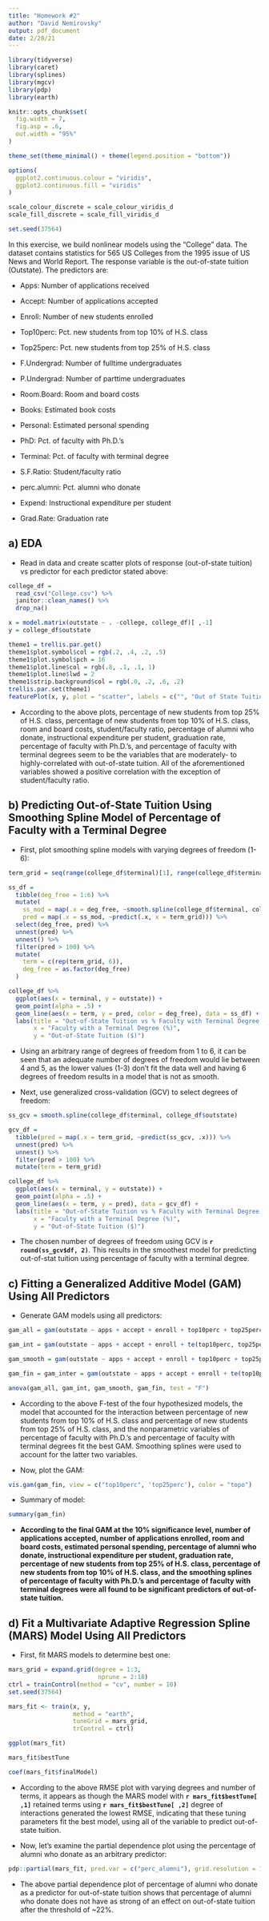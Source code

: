 ```yaml
---
title: "Homework #2"
author: "David Nemirovsky"
output: pdf_document
date: 2/28/21
--- 
```


```r
library(tidyverse)
library(caret) 
library(splines)
library(mgcv)
library(pdp)
library(earth)

knitr::opts_chunk$set(
  fig.width = 7,
  fig.asp = .6,
  out.width = "95%"
)

theme_set(theme_minimal() + theme(legend.position = "bottom"))

options(
  ggplot2.continuous.colour = "viridis",
  ggplot2.continuous.fill = "viridis"
)

scale_colour_discrete = scale_colour_viridis_d
scale_fill_discrete = scale_fill_viridis_d

set.seed(37564)
```

In this exercise, we build nonlinear models using the "College" data. The dataset contains statistics for 565 US Colleges from the 1995 issue of US News and World Report. The response variable is the out-of-state tuition (Outstate). The predictors are:

+ Apps: Number of applications received

+ Accept: Number of applications accepted

+ Enroll: Number of new students enrolled

+ Top10perc: Pct. new students from top 10% of H.S. class

+ Top25perc: Pct. new students from top 25% of H.S. class

+ F.Undergrad: Number of fulltime undergraduates

+ P.Undergrad: Number of parttime undergraduates

+ Room.Board: Room and board costs

+ Books: Estimated book costs

+ Personal: Estimated personal spending

+ PhD: Pct. of faculty with Ph.D.'s

+ Terminal: Pct. of faculty with terminal degree

+ S.F.Ratio: Student/faculty ratio

+ perc.alumni: Pct. alumni who donate

+ Expend: Instructional expenditure per student

+ Grad.Rate: Graduation rate

## **a) EDA**

+ Read in data and create scatter plots of response (out-of-state tuition) vs predictor for each predictor stated above:

```r
college_df = 
  read_csv("College.csv") %>% 
  janitor::clean_names() %>% 
  drop_na()

x = model.matrix(outstate ~ . -college, college_df)[ ,-1]
y = college_df$outstate

theme1 = trellis.par.get()
theme1$plot.symbol$col = rgb(.2, .4, .2, .5)
theme1$plot.symbol$pch = 16
theme1$plot.line$col = rgb(.8, .1, .1, 1)
theme1$plot.line$lwd = 2
theme1$strip.background$col = rgb(.0, .2, .6, .2)
trellis.par.set(theme1)
featurePlot(x, y, plot = "scatter", labels = c("", "Out of State Tuition"), type = c("p"), layout = c(4, 2))
```

+ According to the above plots, percentage of new students from top 25% of H.S. class, percentage of new students from top 10% of H.S. class, room and board costs, student/faculty ratio, percentage of alumni who donate, instructional expenditure per student, graduation rate, percentage of faculty with Ph.D.’s, and percentage of faculty with terminal degrees seem to be the variables that are moderately- to highly-correlated with out-of-state tuition. All of the aforementioned variables showed a positive correlation with the exception of student/faculty ratio.

## **b) Predicting Out-of-State Tuition Using Smoothing Spline Model of Percentage of Faculty with a Terminal Degree**

+ First, plot smoothing spline models with varying degrees of freedom (1-6):

```r
term_grid = seq(range(college_df$terminal)[1], range(college_df$terminal)[2])

ss_df = 
  tibble(deg_free = 1:6) %>% 
  mutate(
    ss_mod = map(.x = deg_free, ~smooth.spline(college_df$terminal, college_df$outstate, df = .x)), 
    pred = map(.x = ss_mod, ~predict(.x, x = term_grid))) %>% 
  select(deg_free, pred) %>% 
  unnest(pred) %>% 
  unnest() %>% 
  filter(pred > 100) %>% 
  mutate(
    term = c(rep(term_grid, 6)), 
    deg_free = as.factor(deg_free)
  )

college_df %>% 
  ggplot(aes(x = terminal, y = outstate)) + 
  geom_point(alpha = .5) + 
  geom_line(aes(x = term, y = pred, color = deg_free), data = ss_df) + 
  labs(title = "Out-of-State Tuition vs % Faculty with Terminal Degree Smoothing Spline Model by Degrees of Freedom", 
       x = "Faculty with a Terminal Degree (%)", 
       y = "Out-of-State Tuition ($)")
```

+ Using an arbitrary range of degrees of freedom from 1 to 6, it can be seen that an adequate number of degrees of freedom would lie between 4 and 5, as the lower values (1-3) don't fit the data well and having 6 degrees of freedom results in a model that is not as smooth.

+ Next, use generalized cross-validation (GCV) to select degrees of freedom:

```r
ss_gcv = smooth.spline(college_df$terminal, college_df$outstate)

gcv_df = 
  tibble(pred = map(.x = term_grid, ~predict(ss_gcv, .x))) %>% 
  unnest(pred) %>% 
  unnest() %>% 
  filter(pred > 100) %>% 
  mutate(term = term_grid)

college_df %>% 
  ggplot(aes(x = terminal, y = outstate)) + 
  geom_point(alpha = .5) + 
  geom_line(aes(x = term, y = pred), data = gcv_df) + 
  labs(title = "Out-of-State Tuition vs % Faculty with Terminal Degree Smoothing Spline Model Using GCV", 
       x = "Faculty with a Terminal Degree (%)", 
       y = "Out-of-State Tuition ($)")
```

+ The chosen number of degrees of freedom using GCV is **`r round(ss_gcv$df, 2)`**. This results in the smoothest model for predicting out-of-stat tuition using percentage of faculty with a terminal degree.

## **c) Fitting a Generalized Additive Model (GAM) Using All Predictors**

+ Generate GAM models using all predictors:

```r
gam_all = gam(outstate ~ apps + accept + enroll + top10perc + top25perc + f_undergrad + p_undergrad + room_board + books + personal + ph_d + terminal + s_f_ratio + perc_alumni + expend + grad_rate, data = college_df)

gam_int = gam(outstate ~ apps + accept + enroll + te(top10perc, top25perc) + f_undergrad + p_undergrad + room_board + books + personal + ph_d + terminal + s_f_ratio + perc_alumni + expend + grad_rate, data = college_df)

gam_smooth = gam(outstate ~ apps + accept + enroll + top10perc + top25perc + f_undergrad + p_undergrad + room_board + books + personal + s(ph_d) + s(terminal) + s_f_ratio + perc_alumni + expend + grad_rate, data = college_df)

gam_fin = gam_inter = gam(outstate ~ apps + accept + enroll + te(top10perc, top25perc) + f_undergrad + p_undergrad + room_board + books + personal + s(ph_d) + s(terminal) + s_f_ratio + perc_alumni + expend + grad_rate, data = college_df)

anova(gam_all, gam_int, gam_smooth, gam_fin, test = "F")
```

+ According to the above F-test of the four hypothesized models, the model that accounted for the interaction between percentage of new students from top 10% of H.S. class and percentage of new students from top 25% of H.S. class, and the nonparametric variables of percentage of faculty with Ph.D.’s and percentage of faculty with terminal degrees fit the best GAM. Smoothing splines were used to account for the latter two variables.

+ Now, plot the GAM:

```r
vis.gam(gam_fin, view = c("top10perc", 'top25perc'), color = "topo")
```

+ Summary of model:

```r
summary(gam_fin)
```

+ **According to the final GAM at the 10% significance level, number of applications accepted, number of applications enrolled, room and board costs, estimated personal spending, percentage of alumni who donate, instructional expenditure per student, graduation rate, percentage of new students from top 25% of H.S. class, percentage of new students from top 10% of H.S. class, and the smoothing splines of percentage of faculty with Ph.D.’s and percentage of faculty with terminal degrees were all found to be significant predictors of out-of-state tuition.**

## **d) Fit a Multivariate Adaptive Regression Spline (MARS) Model Using All Predictors**

+ First, fit MARS models to determine best one:

```r
mars_grid = expand.grid(degree = 1:3, 
                         nprune = 2:18)
ctrl = trainControl(method = "cv", number = 10)
set.seed(37564)

mars_fit <- train(x, y,
                  method = "earth",
                  tuneGrid = mars_grid,
                  trControl = ctrl)

ggplot(mars_fit)

mars_fit$bestTune

coef(mars_fit$finalModel)
```

+ According to the above RMSE plot with varying degrees and number of terms, it appears as though the MARS model with **`r mars_fit$bestTune[ ,1]`** retained terms using **`r mars_fit$bestTune[ ,2]`** degree of interactions generated the lowest RMSE, indicating that these tuning parameters fit the best model, using all of the variable to predict out-of-state tuition.

+ Now, let's examine the partial dependence plot using the percentage of alumni who donate as an arbitrary predictor:

```r
pdp::partial(mars_fit, pred.var = c("perc_alumni"), grid.resolution = 10) %>% autoplot()
```

+ The above partial dependence plot of percentage of alumni who donate as a predictor for out-of-state tuition shows that percentage of alumni who donate does not have as strong of an effect on out-of-state tuition after the threshold of ~22%.